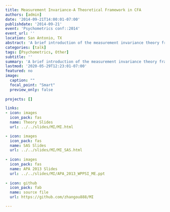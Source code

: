 ```yaml
---
title: Measurement Invariance-A Theoretical Framework in CFA  
authors: [admin]
date: '2014-09-21T14:00:01-07:00'
publishdate: '2014-09-21'
event: 'Psychometrics conf::2014'
event_url: '' 
location: San Antonio, TX
abstract: 'A brief introduction of the measurement invariance theory framework'
categories: [talk]
tags: [Psychometrics, Other]
subtitle: ''
summary: 'A brief introduction of the measurement invariance theory framework'
lastmod: '2020-05-29T12:23:01-07:00'
featured: no
image:
  caption: ""
  focal_point: "Smart"
  preview_only: false
  
projects: []

links:
- icon: images
  icon_pack: fas
  name: Theory Slides
  url: ../../slides/MI/MI.html

- icon: images
  icon_pack: fas
  name: SAS Slides
  url: ../../slides/MI/MI_SAS.html
  
- icon: images
  icon_pack: fas
  name: APA 2013 Slides
  url: ../../slides/MI/APA_2013_WPPSI_ME.ppt
  
- icon: github
  icon_pack: fab
  name: source file
  url: https://github.com/zhangou888/MI

---
```


